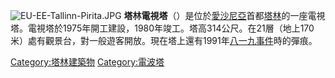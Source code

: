 [[File:EU-EE-Tallinn-Pirita.JPG|thumb]]
'''塔林電視塔'''（{{lang-et|Tallinna teletorn}}）是位於[[愛沙尼亞|愛沙尼亞]]首都[[塔林|塔林]]的一座電視塔。電視塔於1975年開工建設，1980年竣工。塔高314公尺。在21層（地上170米）處有觀景台，對一般遊客開放。現在塔上還有1991年[[八一九事件|八一九事件]]時的彈痕。

{{Commons|Category:Tallinn TV Tower}}
{{coord|59|28|16.34|N|24|53|15|E|type:landmark_region:MY|display=title}}
{{塔林地标}}

[[Category:塔林建築物|Category:塔林建築物]]
[[Category:電波塔|Category:電波塔]]